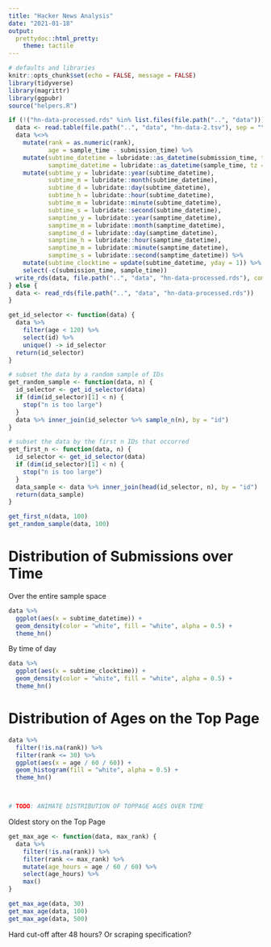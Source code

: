 ```yaml
---
title: "Hacker News Analysis"
date: "2021-01-18"
output: 
  prettydoc::html_pretty:
    theme: tactile
---
```


```r

# defaults and libraries
knitr::opts_chunk$set(echo = FALSE, message = FALSE)
library(tidyverse)
library(magrittr)
library(ggpubr)
source("helpers.R")

```



```r

if (!("hn-data-processed.rds" %in% list.files(file.path("..", "data")))) {
  data <- read.table(file.path("..", "data", "hn-data-2.tsv"), sep = "\t", header = TRUE)
  data %<>% 
    mutate(rank = as.numeric(rank),
           age = sample_time - submission_time) %>% 
    mutate(subtime_datetime = lubridate::as_datetime(submission_time, tz = "CET"),
           samptime_datetime = lubridate::as_datetime(sample_time, tz = "CET")) %>% 
    mutate(subtime_y = lubridate::year(subtime_datetime),
           subtime_m = lubridate::month(subtime_datetime),
           subtime_d = lubridate::day(subtime_datetime),
           subtime_h = lubridate::hour(subtime_datetime),
           subtime_m = lubridate::minute(subtime_datetime),
           subtime_s = lubridate::second(subtime_datetime),
           samptime_y = lubridate::year(samptime_datetime),
           samptime_m = lubridate::month(samptime_datetime),
           samptime_d = lubridate::day(samptime_datetime),
           samptime_h = lubridate::hour(samptime_datetime),
           samptime_m = lubridate::minute(samptime_datetime),
           samptime_s = lubridate::second(samptime_datetime)) %>%
    mutate(subtime_clocktime = update(subtime_datetime, yday = 1)) %>% 
    select(-c(submission_time, sample_time))
  write_rds(data, file.path("..", "data", "hn-data-processed.rds"), compress = "gz")  
} else {
  data <- read_rds(file.path("..", "data", "hn-data-processed.rds"))  
}

```

```r

get_id_selector <- function(data) {
  data %>% 
    filter(age < 120) %>% 
    select(id) %>% 
    unique() -> id_selector  
  return(id_selector)
}

# subset the data by a random sample of IDs
get_random_sample <- function(data, n) {
  id_selector <- get_id_selector(data)
  if (dim(id_selector)[1] < n) {
    stop("n is too large")
  }
  data %>% inner_join(id_selector %>% sample_n(n), by = "id")   
}

# subset the data by the first n IDs that occurred 
get_first_n <- function(data, n) {
  id_selector <- get_id_selector(data)
  if (dim(id_selector)[1] < n) {
    stop("n is too large")
  }
  data_sample <- data %>% inner_join(head(id_selector, n), by = "id")  
  return(data_sample)
}

```

```r

get_first_n(data, 100)
get_random_sample(data, 100)

```


# Distribution of Submissions over Time


Over the entire sample space

```r

data %>% 
  ggplot(aes(x = subtime_datetime)) +
  geom_density(color = "white", fill = "white", alpha = 0.5) +
  theme_hn()

```


By time of day

```r

data %>% 
  ggplot(aes(x = subtime_clocktime)) +
  geom_density(color = "white", fill = "white", alpha = 0.5) +
  theme_hn()

```


# Distribution of Ages on the Top Page


```r


data %>% 
  filter(!is.na(rank)) %>% 
  filter(rank <= 30) %>% 
  ggplot(aes(x = age / 60 / 60)) +
  geom_histogram(fill = "white", alpha = 0.5) +
  theme_hn()




```

```r

# TODO: ANIMATE DISTRIBUTION OF TOPPAGE AGES OVER TIME

```


 Oldest story on the Top Page

```r

get_max_age <- function(data, max_rank) {
  data %>% 
    filter(!is.na(rank)) %>% 
    filter(rank <= max_rank) %>% 
    mutate(age_hours = age / 60 / 60) %>% 
    select(age_hours) %>% 
    max()  
}

get_max_age(data, 30)
get_max_age(data, 100)
get_max_age(data, 500)

```

Hard cut-off after 48 hours? Or scraping specification?







































